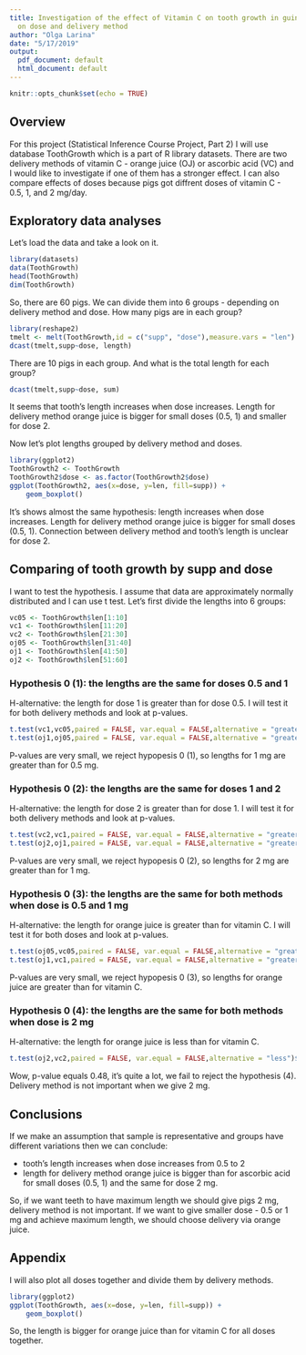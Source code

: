 ```yaml
---
title: Investigation of the effect of Vitamin C on tooth growth in guinea pigs depending
  on dose and delivery method
author: "Olga Larina"
date: "5/17/2019"
output:
  pdf_document: default
  html_document: default
---
```


```r
knitr::opts_chunk$set(echo = TRUE)
```

## Overview
For this project (Statistical Inference Course Project, Part 2) I will use database ToothGrowth which is a part of R library datasets. There are two delivery methods of vitamin C - orange juice (OJ) or ascorbic acid (VC) and I would like to investigate if one of them has a stronger effect. I can also compare effects of doses because pigs got diffrent doses of vitamin C - 0.5, 1, and 2 mg/day.

## Exploratory data analyses
Let's load the data and take a look on it.
```r
library(datasets)
data(ToothGrowth)
head(ToothGrowth)
dim(ToothGrowth)
```
So, there are 60 pigs. We can divide them into 6 groups - depending on delivery method and dose. How many pigs are in each group?
```r
library(reshape2)
tmelt <- melt(ToothGrowth,id = c("supp", "dose"),measure.vars = "len")
dcast(tmelt,supp~dose, length)
```
There are 10 pigs in each group. And what is the total length for each group?
```r
dcast(tmelt,supp~dose, sum)
```
It seems that tooth's length increases when dose increases. Length for delivery method orange juice is bigger for small doses (0.5, 1) and smaller for dose 2.

Now let's plot lengths grouped by delivery method and doses.
```r
library(ggplot2)
ToothGrowth2 <- ToothGrowth
ToothGrowth2$dose <- as.factor(ToothGrowth2$dose)
ggplot(ToothGrowth2, aes(x=dose, y=len, fill=supp)) + 
    geom_boxplot()
```

It's shows almost the same hypothesis: length increases when dose increases. Length for delivery method orange juice is bigger for small doses (0.5, 1). Connection between delivery method and tooth's length is unclear for dose 2.

## Comparing of tooth growth by supp and dose

I want to test the hypothesis. I assume that data are approximately normally distributed and I can use t test. Let's first divide the lengths into 6 groups:
```r
vc05 <- ToothGrowth$len[1:10]
vc1 <- ToothGrowth$len[11:20]
vc2 <- ToothGrowth$len[21:30]
oj05 <- ToothGrowth$len[31:40]
oj1 <- ToothGrowth$len[41:50]
oj2 <- ToothGrowth$len[51:60]
```
### Hypothesis 0 (1): the lengths are the same for doses 0.5 and 1
H-alternative: the length for dose 1 is greater than for dose 0.5. I will test it for both delivery methods and look at p-values.
```r
t.test(vc1,vc05,paired = FALSE, var.equal = FALSE,alternative = "greater")$p.value
t.test(oj1,oj05,paired = FALSE, var.equal = FALSE,alternative = "greater")$p.value
```
P-values are very small, we reject hypopesis 0 (1), so lengths for 1 mg are greater than for 0.5 mg.

### Hypothesis 0 (2): the lengths are the same for doses 1 and 2
H-alternative: the length for dose 2 is greater than for dose 1. I will test it for both delivery methods and look at p-values.
```r
t.test(vc2,vc1,paired = FALSE, var.equal = FALSE,alternative = "greater")$p.value
t.test(oj2,oj1,paired = FALSE, var.equal = FALSE,alternative = "greater")$p.value
```
P-values are very small, we reject hypopesis 0 (2), so lengths for 2 mg are greater than for 1 mg.

### Hypothesis 0 (3): the lengths are the same for both methods when dose is 0.5 and 1 mg
H-alternative: the length for orange juice is greater than for vitamin C. I will test it for both doses and look at p-values.
```r
t.test(oj05,vc05,paired = FALSE, var.equal = FALSE,alternative = "greater")$p.value
t.test(oj1,vc1,paired = FALSE, var.equal = FALSE,alternative = "greater")$p.value
```
P-values are very small, we reject hypopesis 0 (3), so lengths for orange juice are greater than for vitamin C.

### Hypothesis 0 (4): the lengths are the same for both methods when dose is 2 mg
H-alternative: the length for orange juice is less than for vitamin C.
```r
t.test(oj2,vc2,paired = FALSE, var.equal = FALSE,alternative = "less")$p.value
```
Wow, p-value equals 0.48, it's quite a lot, we fail to reject the hypothesis (4). Delivery method is not important when we give 2 mg.

## Conclusions
If we make an assumption that sample is representative and groups have different variations then we can conclude: 

* tooth's length increases when dose increases from 0.5 to 2
* length for delivery method orange juice is bigger than for ascorbic acid for small doses (0.5, 1) and the same for dose 2 mg.

So, if we want teeth to have maximum length we should give pigs 2 mg, delivery method is not important. If we want to give smaller dose - 0.5 or 1 mg and achieve maximum length, we should choose delivery via orange juice.

## Appendix

I will also plot all doses together and divide them by delivery methods.
```r
library(ggplot2)
ggplot(ToothGrowth, aes(x=dose, y=len, fill=supp)) + 
    geom_boxplot()
```

So, the length is bigger for orange juice than for vitamin C for all doses together.
